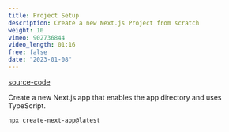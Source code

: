 ```yaml
---
title: Project Setup
description: Create a new Next.js Project from scratch
weight: 10
vimeo: 902736844
video_length: 01:16
free: false
date: "2023-01-08"
---
```


[source-code](https://www.google.com)

Create a new Next.js app that enables the app directory and uses TypeScript.

```terminal title="command line"
npx create-next-app@latest
```